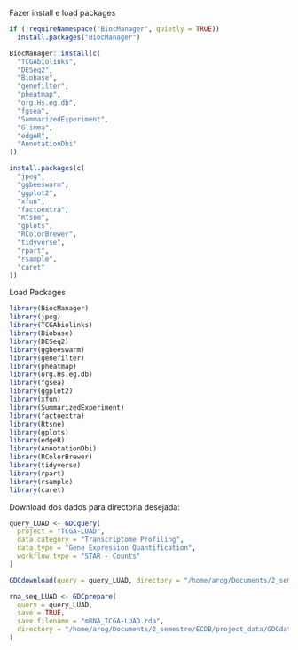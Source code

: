 Fazer install e load packages

```r

if (!requireNamespace("BiocManager", quietly = TRUE))
  install.packages("BiocManager")

BiocManager::install(c(
  "TCGAbiolinks",
  "DESeq2",
  "Biobase",
  "genefilter",
  "pheatmap",
  "org.Hs.eg.db",
  "fgsea",
  "SummarizedExperiment",
  "Glimma",
  "edgeR",
  "AnnotationDbi"
))

install.packages(c(
  "jpeg",
  "ggbeeswarm",
  "ggplot2",
  "xfun",
  "factoextra",
  "Rtsne",
  "gplots",
  "RColorBrewer",
  "tidyverse",
  "rpart",
  "rsample",
  "caret"
))

```

Load Packages
```r
library(BiocManager)
library(jpeg)
library(TCGAbiolinks)
library(Biobase)
library(DESeq2)
library(ggbeeswarm)
library(genefilter)
library(pheatmap)
library(org.Hs.eg.db)
library(fgsea)
library(ggplot2)
library(xfun)
library(SummarizedExperiment) 
library(factoextra)
library(Rtsne)
library(gplots)
library(edgeR)
library(AnnotationDbi)
library(RColorBrewer)
library(tidyverse)
library(rpart)
library(rsample)
library(caret)
```

Download dos dados para directoria desejada:
```r


query_LUAD <- GDCquery(
  project = "TCGA-LUAD",
  data.category = "Transcriptome Profiling",
  data.type = "Gene Expression Quantification",
  workflow.type = "STAR - Counts"
)

GDCdownload(query = query_LUAD, directory = "/home/arog/Documents/2_semestre/ECDB/project_data/GDCdata")

rna_seq_LUAD <- GDCprepare(
  query = query_LUAD,
  save = TRUE,
  save.filename = "mRNA_TCGA-LUAD.rda", 
  directory = "/home/arog/Documents/2_semestre/ECDB/project_data/GDCdata"
)

```


